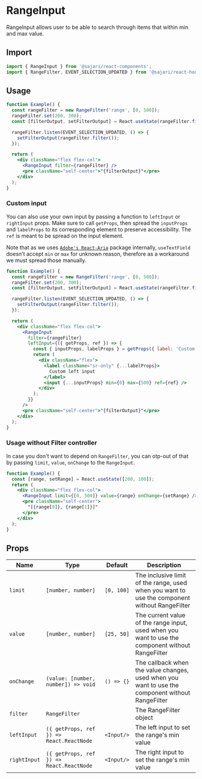 
<SEO
  title="RangeInput"
  description="RangeInput allows user to be able to search through items that within min and max value."
/>

# RangeInput

RangeInput allows user to be able to search through items that within min and max value.

## Import

```js
import { RangeInput } from '@sajari/react-components';
import { RangeFilter, EVENT_SELECTION_UPDATED } from '@sajari/react-hooks';
```

## Usage

```jsx
function Example() {
  const rangeFilter = new RangeFilter('range', [0, 500]);
  rangeFilter.set(200, 300);
  const [filterOutput, setFilterOutput] = React.useState(rangeFilter.filter());

  rangeFilter.listen(EVENT_SELECTION_UPDATED, () => {
    setFilterOutput(rangeFilter.filter());
  });

  return (
    <div className="flex flex-col">
      <RangeInput filter={rangeFilter} />
      <pre className="self-center">"{filterOutput}"</pre>
    </div>
  );
}
```

### Custom input

You can also use your own input by passing a function to `leftInput` or `rightInput` props. Make sure to call `getProps`, then spread the `inputProps` and `labelProps` to its corresponding element to preserve accessibility. The `ref` is meant to be spread on the input element.

Note that as we uses [`Adobe's React-Aria`](https://react-spectrum.adobe.com/react-aria/useTextField.html) package internally, `useTextField` doesn't accept `min` or `max` for unknown reason, therefore as a workaround we must spread those manually.

```jsx
function Example() {
  const rangeFilter = new RangeFilter('range', [0, 500]);
  rangeFilter.set(200, 300);
  const [filterOutput, setFilterOutput] = React.useState(rangeFilter.filter());

  rangeFilter.listen(EVENT_SELECTION_UPDATED, () => {
    setFilterOutput(rangeFilter.filter());
  });

  return (
    <div className="flex flex-col">
      <RangeInput
        filter={rangeFilter}
        leftInput={({ getProps, ref }) => {
          const { inputProps, labelProps } = getProps({ label: 'Custom left input' });
          return (
            <div className="flex">
              <label className="sr-only" {...labelProps}>
                Custom left input
              </label>
              <input {...inputProps} min={0} max={500} ref={ref} />
            </div>
          );
        }}
      />
      <pre className="self-center">"{filterOutput}"</pre>
    </div>
  );
}
```

### Usage without Filter controller

In case you don't want to depend on `RangeFilter`, you can otp-out of that by passing `limit`, `value`, `onChange` to the `RangeInput`.

```jsx
function Example() {
  const [range, setRange] = React.useState([200, 100]);
  return (
    <div className="flex flex-col">
      <RangeInput limit={[0, 500]} value={range} onChange={setRange} />
      <pre className="self-center">
        "[{range[0]}, {range[1]}]"
      </pre>
    </div>
  );
}
```

## Props

| Name         | Type                                     | Default    | Description                                                                                       |
| ------------ | ---------------------------------------- | ---------- | ------------------------------------------------------------------------------------------------- |
| `limit`      | `[number, number]`                       | `[0, 100]` | The inclusive limit of the range, used when you want to use the component without RangeFilter     |
| `value`      | `[number, number]`                       | `[25, 50]` | The current value of the range input, used when you want to use the component without RangeFilter |
| `onChange`   | `(value: [number, number]) => void`      | `() => {}` | The callback when the value changes, used when you want to use the component without RangeFilter  |
| `filter`     | `RangeFilter`                            |            | The RangeFilter object                                                                            |
| `leftInput`  | `({ getProps, ref }) => React.ReactNode` | `<Input/>` | The left input to set the range's min value                                                       |
| `rightInput` | `({ getProps, ref }) => React.ReactNode` | `<Input/>` | The right input to set the range's min value                                                      |
